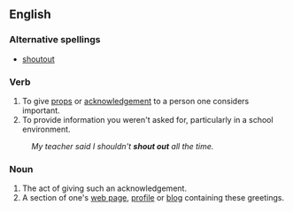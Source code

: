 ==English==

===Alternative spellings===
* [[shoutout]]

===Verb===
{{en-verb|shouts out|shouting out|shouted out|shouted out}}

# To give [[props]] or [[acknowledgement]] to a person one considers important.
# To provide information you weren't asked for, particularly in a school environment.
: ''My teacher said I shouldn't '''shout out''' all the time.''

===Noun===
{{infl|en|noun}}

# The act of giving such an acknowledgement.
# A section of one's [[web page]], [[profile]] or [[blog]] containing these greetings.